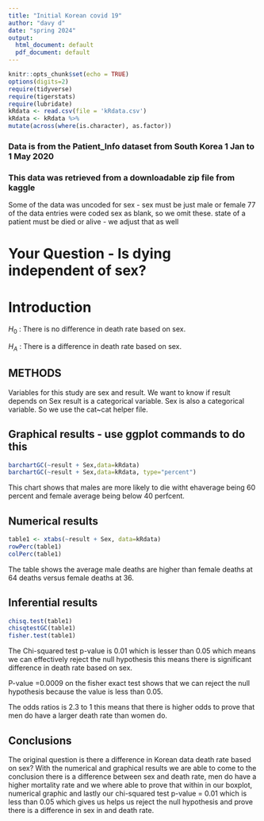 ```yaml
---
title: "Initial Korean covid 19"
author: "davy d"
date: "spring 2024"
output:
  html_document: default
  pdf_document: default
---
```


```r
knitr::opts_chunk$set(echo = TRUE)
options(digits=2)
require(tidyverse)
require(tigerstats)
require(lubridate)
kRdata <- read.csv(file = 'kRdata.csv')
kRdata <- kRdata %>%
mutate(across(where(is.character), as.factor))

```
### Data is from the Patient_Info dataset from South Korea 1 Jan to 1 May 2020
### This data was retrieved from a downloadable zip file from kaggle

Some of the data was uncoded for sex - sex must be just male or female
77 of the data entries were coded sex  as blank, so we omit these.
state of a patient must be died or alive - we adjust that as well   
  
# Your Question - Is dying independent of sex?

# Introduction

$H_0$ : There is no difference in death rate based on sex.

$H_A$ : There is a difference in death rate based on sex. 

## METHODS
Variables for this study are sex and result.
We want to know if result depends on Sex result is a categorical variable. Sex is also a categorical variable. So we use the cat~cat helper file. 



## Graphical results - use ggplot commands to do this  

```r
barchartGC(~result + Sex,data=kRdata)
barchartGC(~result + Sex,data=kRdata, type="percent")

```

This chart shows that males are more likely to die witht ehaverage being 60 percent and female average being below 40 perfcent.  





## Numerical results

```r
table1 <- xtabs(~result + Sex, data=kRdata)
rowPerc(table1)
colPerc(table1)
```
The table shows the average male deaths are higher than female deaths at 64 deaths versus female deaths at 36. 

## Inferential results 

```r
chisq.test(table1)
chisqtestGC(table1)
fisher.test(table1)
```

The Chi-squared test p-value is 0.01 which is lesser than 0.05 which means we can effectively reject the null hypothesis this means there is significant difference in death rate based on sex.


P-value =0.0009 on the fisher exact test shows that we can reject the null hypothesis because the value is less than 0.05.

The odds ratios is 2.3 to 1 this means that there is higher odds to prove that men do have a larger death rate than women do. 

## Conclusions

The original question is there a difference in Korean data death rate based on sex? With the numerical and graphical results we are able to come to the conclusion there is a difference between sex and death rate, men do have a higher mortality rate and we where able to prove that within in our boxplot, numerical graphic and lastly our chi-squared test p-value = 0.01 which is less than 0.05 which gives us helps us reject the null hypothesis and prove there is a difference in sex in and death rate.